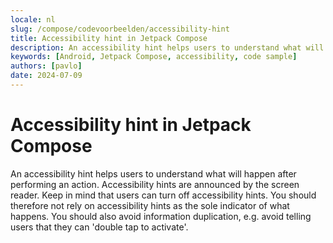 ```yaml
---
locale: nl
slug: /compose/codevoorbeelden/accessibility-hint
title: Accessibility hint in Jetpack Compose
description: An accessibility hint helps users to understand what will happen after performing an action.
keywords: [Android, Jetpack Compose, accessibility, code sample]
authors: [pavlo]
date: 2024-07-09
---
```


# Accessibility hint in Jetpack Compose

An accessibility hint helps users to understand what will happen after performing an action. Accessibility hints are announced by the screen reader. Keep in mind that users can turn off accessibility hints. You should therefore not rely on accessibility hints as the sole indicator of what happens. You should also avoid information duplication, e.g. avoid telling users that they can 'double tap to activate'.

<CodeSample id="accessibility-hint" platform="compose" locale="nl"/>
